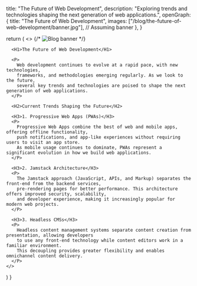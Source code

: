
  title: "The Future of Web Development",
  description: "Exploring trends and technologies shaping the next generation of web applications.",
  openGraph: {
    title: "The Future of Web Development",
    images: ["/blog/the-future-of-web-development/banner.jpg"], // Assuming banner
  },
}

  return (
    <>
      {/* <Image
        src="/blog/the-future-of-web-development/banner.jpg"
        alt="Blog banner"
        width={1200}
        height={600}
        className="rounded-2xl shadow-xl mb-8"
      /> */}

      <H1>The Future of Web Development</H1>

      <P>
        Web development continues to evolve at a rapid pace, with new technologies, 
        frameworks, and methodologies emerging regularly. As we look to the future, 
        several key trends and technologies are poised to shape the next generation of web applications.
      </P>

      <H2>Current Trends Shaping the Future</H2>

      <H3>1. Progressive Web Apps (PWAs)</H3>
      <P>
        Progressive Web Apps combine the best of web and mobile apps, offering offline functionality, 
        push notifications, and app-like experiences without requiring users to visit an app store. 
        As mobile usage continues to dominate, PWAs represent a significant evolution in how we build web applications.
      </P>

      <H3>2. Jamstack Architecture</H3>
      <P>
        The Jamstack approach (JavaScript, APIs, and Markup) separates the front-end from the backend services, 
        pre-rendering pages for better performance. This architecture offers improved security, scalability, 
        and developer experience, making it increasingly popular for modern web projects.
      </P>

      <H3>3. Headless CMSs</H3>
      <P>
        Headless content management systems separate content creation from presentation, allowing developers 
        to use any front-end technology while content editors work in a familiar environment. 
        This decoupling provides greater flexibility and enables omnichannel content delivery.
      </P>
    </>
  )
} 